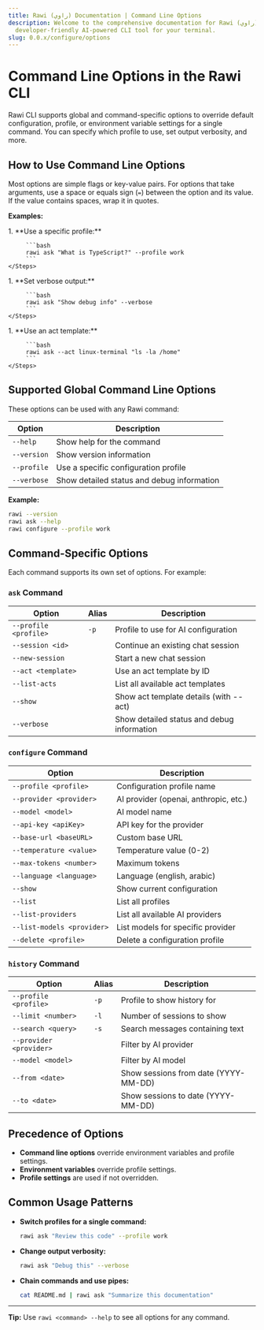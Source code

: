 ```yaml
---
title: Rawi (راوي) Documentation | Command Line Options
description: Welcome to the comprehensive documentation for Rawi (راوي), a
  developer-friendly AI-powered CLI tool for your terminal.
slug: 0.0.x/configure/options
---
```



<Clarity />

# Command Line Options in the Rawi CLI

Rawi CLI supports global and command-specific options to override default configuration, profile, or environment variable settings for a single command. You can specify which profile to use, set output verbosity, and more.

## How to Use Command Line Options

Most options are simple flags or key-value pairs. For options that take arguments, use a space or equals sign (`=`) between the option and its value. If the value contains spaces, wrap it in quotes.

**Examples:**

<Tabs>
  <TabItem label="Switch Profile" icon="person">
    <Steps>
      1. **Use a specific profile:**

         ```bash
         rawi ask "What is TypeScript?" --profile work
         ```
    </Steps>

  </TabItem>

  <TabItem label="Verbose Output" icon="gear">
    <Steps>
      1. **Set verbose output:**

         ```bash
         rawi ask "Show debug info" --verbose
         ```
    </Steps>

  </TabItem>

  <TabItem label="Act Template" icon="terminal">
    <Steps>
      1. **Use an act template:**

         ```bash
         rawi ask --act linux-terminal "ls -la /home"
         ```
    </Steps>

  </TabItem>
</Tabs>

## Supported Global Command Line Options

These options can be used with any Rawi command:

| Option      | Description                                |
| ----------- | ------------------------------------------ |
| `--help`    | Show help for the command                  |
| `--version` | Show version information                   |
| `--profile` | Use a specific configuration profile       |
| `--verbose` | Show detailed status and debug information |

**Example:**

```bash
rawi --version
rawi ask --help
rawi configure --profile work
```

## Command-Specific Options

Each command supports its own set of options. For example:

### `ask` Command

| Option                | Alias | Description                                |
| --------------------- | ----- | ------------------------------------------ |
| `--profile <profile>` | `-p`  | Profile to use for AI configuration        |
| `--session <id>`      |       | Continue an existing chat session          |
| `--new-session`       |       | Start a new chat session                   |
| `--act <template>`    |       | Use an act template by ID                  |
| `--list-acts`         |       | List all available act templates           |
| `--show`              |       | Show act template details (with --act)     |
| `--verbose`           |       | Show detailed status and debug information |

### `configure` Command

| Option                     | Description                           |
| -------------------------- | ------------------------------------- |
| `--profile <profile>`      | Configuration profile name            |
| `--provider <provider>`    | AI provider (openai, anthropic, etc.) |
| `--model <model>`          | AI model name                         |
| `--api-key <apiKey>`       | API key for the provider              |
| `--base-url <baseURL>`     | Custom base URL                       |
| `--temperature <value>`    | Temperature value (0-2)               |
| `--max-tokens <number>`    | Maximum tokens                        |
| `--language <language>`    | Language (english, arabic)            |
| `--show`                   | Show current configuration            |
| `--list`                   | List all profiles                     |
| `--list-providers`         | List all available AI providers       |
| `--list-models <provider>` | List models for specific provider     |
| `--delete <profile>`       | Delete a configuration profile        |

### `history` Command

| Option                  | Alias | Description                          |
| ----------------------- | ----- | ------------------------------------ |
| `--profile <profile>`   | `-p`  | Profile to show history for          |
| `--limit <number>`      | `-l`  | Number of sessions to show           |
| `--search <query>`      | `-s`  | Search messages containing text      |
| `--provider <provider>` |       | Filter by AI provider                |
| `--model <model>`       |       | Filter by AI model                   |
| `--from <date>`         |       | Show sessions from date (YYYY-MM-DD) |
| `--to <date>`           |       | Show sessions to date (YYYY-MM-DD)   |

## Precedence of Options

- **Command line options** override environment variables and profile settings.
- **Environment variables** override profile settings.
- **Profile settings** are used if not overridden.

## Common Usage Patterns

- **Switch profiles for a single command:**
  ```bash
  rawi ask "Review this code" --profile work
  ```
- **Change output verbosity:**
  ```bash
  rawi ask "Debug this" --verbose
  ```
- **Chain commands and use pipes:**
  ```bash
  cat README.md | rawi ask "Summarize this documentation"
  ```

---

**Tip:** Use `rawi <command> --help` to see all options for any command.

